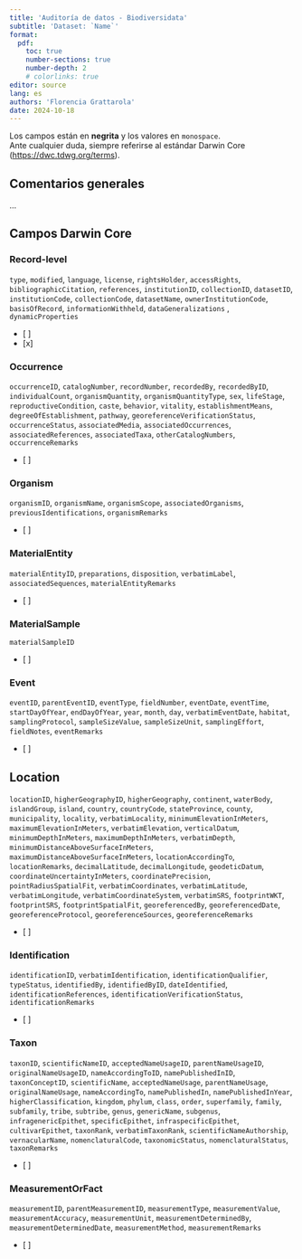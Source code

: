 ```yaml
---
title: 'Auditoría de datos - Biodiversidata'
subtitle: 'Dataset: `Name`'
format:
  pdf:
    toc: true
    number-sections: true
    number-depth: 2
    # colorlinks: true
editor: source
lang: es
authors: 'Florencia Grattarola'
date: 2024-10-18
---
```


::: {.callout-note}
Los campos están en **negrita** y los valores en `monospace`.  
Ante cualquier duda, siempre referirse al estándar Darwin Core (<https://dwc.tdwg.org/terms>).  
:::

## Comentarios generales {.unnumbered}

...

## Campos Darwin Core

### Record-level

::: {.callout-note icon=false title="**Campos**"}
`type`, `modified`, `language`, `license`, `rightsHolder`, `accessRights`, `bibliographicCitation`, `references`, `institutionID`, `collectionID`, `datasetID`, `institutionCode`, `collectionCode`, `datasetName`, `ownerInstitutionCode`, `basisOfRecord`, `informationWithheld`, `dataGeneralizations` , `dynamicProperties`
:::

- [ ]
- [x]

### Occurrence

::: {.callout-note icon=false title="**Campos Darwin Core**"}
`occurrenceID`, `catalogNumber`, `recordNumber`, `recordedBy`, `recordedByID`, `individualCount`, `organismQuantity`, `organismQuantityType`, `sex`, `lifeStage`, `reproductiveCondition`, `caste`, `behavior`, `vitality`, `establishmentMeans`, `degreeOfEstablishment`, `pathway`, `georeferenceVerificationStatus`, `occurrenceStatus`, `associatedMedia`, `associatedOccurrences`, `associatedReferences`, `associatedTaxa`, `otherCatalogNumbers`, `occurrenceRemarks` 
:::

- [ ] 

### Organism

::: {.callout-note icon=false title="**Campos Darwin Core**"}
`organismID`, `organismName`, `organismScope`, `associatedOrganisms`, `previousIdentifications`, `organismRemarks`
:::

- [ ]

### MaterialEntity

::: {.callout-note icon=false title="**Campos Darwin Core**"}
`materialEntityID `, `preparations`, `disposition`, `verbatimLabel`, `associatedSequences`, `materialEntityRemarks`
:::

- [ ] 

### MaterialSample

::: {.callout-note icon=false title="**Campos Darwin Core**"}
`materialSampleID `
:::

- [ ] 

### Event

::: {.callout-note icon=false title="**Campos Darwin Core**"}
`eventID`, `parentEventID`, `eventType`, `fieldNumber`, `eventDate`, `eventTime`, `startDayOfYear`, `endDayOfYear`, `year`, `month`, `day`, `verbatimEventDate`, `habitat`, `samplingProtocol`, `sampleSizeValue`, `sampleSizeUnit`, `samplingEffort`, `fieldNotes`, `eventRemarks` 
:::

- [ ] 

## Location

::: {.callout-note icon=false title="**Campos Darwin Core**"}
`locationID`, `higherGeographyID`, `higherGeography`, `continent`, `waterBody`, `islandGroup`, `island`, `country`, `countryCode`, `stateProvince`, `county`, `municipality`, `locality`, `verbatimLocality`, `minimumElevationInMeters`, `maximumElevationInMeters`, `verbatimElevation`, `verticalDatum`, `minimumDepthInMeters`, `maximumDepthInMeters`, `verbatimDepth`, `minimumDistanceAboveSurfaceInMeters`, `maximumDistanceAboveSurfaceInMeters`, `locationAccordingTo`, `locationRemarks`, `decimalLatitude`, `decimalLongitude`, `geodeticDatum`, `coordinateUncertaintyInMeters`, `coordinatePrecision`, `pointRadiusSpatialFit`, `verbatimCoordinates`, `verbatimLatitude`, `verbatimLongitude`, `verbatimCoordinateSystem`, `verbatimSRS`, `footprintWKT`, `footprintSRS`, `footprintSpatialFit`, `georeferencedBy`, `georeferencedDate`, `georeferenceProtocol`, `georeferenceSources`, `georeferenceRemarks` 
:::

- [ ] 

### Identification

::: {.callout-note icon=false title="**Campos Darwin Core**"}
`identificationID`, `verbatimIdentification`, `identificationQualifier`, `typeStatus`, `identifiedBy`, `identifiedByID`, `dateIdentified`, `identificationReferences`, `identificationVerificationStatus`, `identificationRemarks` 
:::

 - [ ] 

### Taxon

::: {.callout-note icon=false title="**Campos Darwin Core**"}
`taxonID`, `scientificNameID`, `acceptedNameUsageID`, `parentNameUsageID`, `originalNameUsageID`, `nameAccordingToID`, `namePublishedInID`, `taxonConceptID`, `scientificName`, `acceptedNameUsage`, `parentNameUsage`, `originalNameUsage`, `nameAccordingTo`, `namePublishedIn`, `namePublishedInYear`, `higherClassification`, `kingdom`, `phylum`, `class`, `order`, `superfamily`, `family`, `subfamily`, `tribe`, `subtribe`, `genus`, `genericName`, `subgenus`, `infragenericEpithet`, `specificEpithet`, `infraspecificEpithet`, `cultivarEpithet`, `taxonRank`, `verbatimTaxonRank`, `scientificNameAuthorship`, `vernacularName`, `nomenclaturalCode`, `taxonomicStatus`, `nomenclaturalStatus`, `taxonRemarks`
:::

 - [ ] 
 
### MeasurementOrFact

::: {.callout-note icon=false title="**Campos Darwin Core**"}
`measurementID`, `parentMeasurementID`, `measurementType`, `measurementValue`, `measurementAccuracy`, `measurementUnit`, `measurementDeterminedBy`, `measurementDeterminedDate`, `measurementMethod`, `measurementRemarks`
:::

 - [ ] 